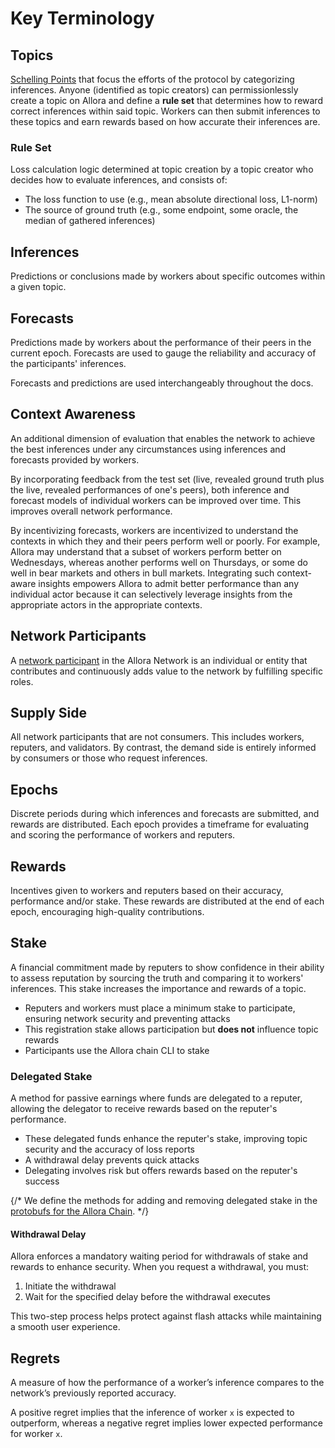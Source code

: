 
# Key Terminology

## Topics

[Schelling Points](https://en.wikipedia.org/wiki/Focal_point_(game_theory)) that focus the efforts of the protocol by categorizing inferences. Anyone (identified as topic creators) can permissionlessly create a topic on Allora and define a **rule set** that determines how to reward correct inferences within said topic. 
Workers can then submit inferences to these topics and earn rewards based on how accurate their inferences are.

### Rule Set

Loss calculation logic determined at topic creation by a topic creator who decides how to evaluate inferences, and consists of:

- The loss function to use (e.g., mean absolute directional loss, L1-norm)
- The source of ground truth (e.g., some endpoint, some oracle, the median of gathered inferences)

## Inferences

Predictions or conclusions made by workers about specific outcomes within a given topic. 

## Forecasts

Predictions made by workers about the performance of their peers in the current epoch. Forecasts are used to gauge the reliability and accuracy of the participants' inferences.

<Callout>
Forecasts and predictions are used interchangeably throughout the docs.
</Callout>

## Context Awareness

An additional dimension of evaluation that enables the network to achieve the best inferences under any circumstances using inferences and forecasts provided by workers. 

By incorporating feedback from the test set (live, revealed ground truth plus the live, revealed performances of one's peers), both inference and forecast models of individual workers can be improved over time. This improves overall network performance. 

By incentivizing forecasts, workers are incentivized to understand the contexts in which they and their peers perform well or poorly. For example, Allora may understand that a subset of workers perform better on Wednesdays, whereas another performs well on Thursdays, or some do well in bear markets and others in bull markets. Integrating such context-aware insights empowers Allora to admit better performance than any individual actor because it can selectively leverage insights from the appropriate actors in the appropriate contexts.

## Network Participants

A [network participant](/home/participants) in the Allora Network is an individual or entity that contributes and continuously adds value to the network by fulfilling specific roles.

## Supply Side

All network participants that are not consumers. This includes workers, reputers, and validators. By contrast, the demand side is entirely informed by consumers or those who request inferences.

## Epochs

Discrete periods during which inferences and forecasts are submitted, and rewards are distributed. Each epoch provides a timeframe for evaluating and scoring the performance of workers and reputers.

## Rewards

Incentives given to workers and reputers based on their accuracy, performance and/or stake. These rewards are distributed at the end of each epoch, encouraging high-quality contributions.

## Stake

A financial commitment made by reputers to show confidence in their ability to assess reputation by sourcing the truth and comparing it to workers' inferences. 
This stake increases the importance and rewards of a topic. 

- Reputers and workers must place a minimum stake to participate, ensuring network security and preventing attacks 
- This registration stake allows participation but **does not** influence topic rewards
- Participants use the Allora chain CLI to stake

### Delegated Stake

A method for passive earnings where funds are delegated to a reputer, allowing the delegator to receive rewards based on the reputer's performance. 
- These delegated funds enhance the reputer's stake, improving topic security and the accuracy of loss reports
- A withdrawal delay prevents quick attacks
- Delegating involves risk but offers rewards based on the reputer's success

{/* We define the methods for adding and removing delegated stake in the [protobufs for the Allora Chain](). */}

#### Withdrawal Delay

Allora enforces a mandatory waiting period for withdrawals of stake and rewards to enhance security. When you request a withdrawal, you must:
1. Initiate the withdrawal
2. Wait for the specified delay before the withdrawal executes

This two-step process helps protect against flash attacks while maintaining a smooth user experience.
## Regrets

A measure of how the performance of a worker’s inference compares to the network’s previously reported accuracy.

A positive regret implies that the inference of worker `x` is expected to outperform, whereas a negative regret implies lower expected performance for worker `x`.